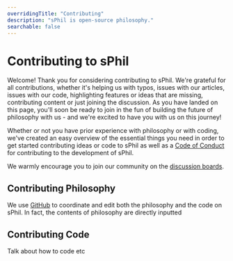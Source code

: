 ```yaml
---
overridingTitle: "Contributing"
description: "sPhil is open-source philosophy."
searchable: false
---
```


# Contributing to sPhil 

Welcome! Thank you for considering contributing to sPhil. We're grateful for all contributions, whether it's helping us with typos, issues with our articles, issues with our code, highlighting features or ideas that are missing, contributing content or just joining the discussion. As you have landed on this page, you'll soon be ready to join in the fun of building the future of philosophy with us - and we're excited to have you with us on this journey!

Whether or not you have prior experience with philosophy or with coding, we've created an easy overview of the essential things you need in order to get started contributing ideas or code to sPhil as well as a [Code of Conduct](/code-of-conduct) for contributing to the development of sPhil.

We warmly encourage you to join our community on the [discussion boards]().

## Contributing Philosophy

We use [GitHub](https://github.com/) to coordinate and edit both the philosophy and the code on sPhil. In fact, the contents of philosophy are directly inputted 

## Contributing Code

Talk about how to code etc